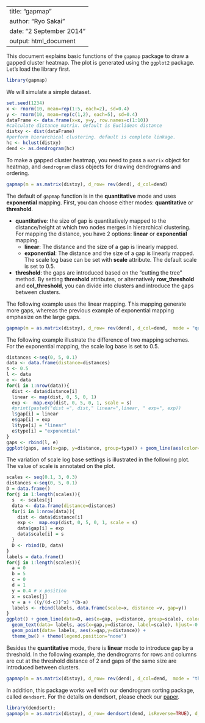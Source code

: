 <!--
%\VignetteEngine{knitr::knitr}
%\VignetteIndexEntry{An Introduction to the gapmap package}

-->

---
title: "gapmap"
author: "Ryo Sakai"
date: "2 September 2014"
output: html_document
---
This document explains basic functions of the `gapmap` package to draw a gapped cluster heatmap. The plot is generated using the `ggplot2` package.
Let's load the library first.
```r
library(gapmap)
```


We will simulate a simple dataset.
```r
set.seed(1234)
x <- rnorm(10, mean=rep(1:5, each=2), sd=0.4)
y <- rnorm(10, mean=rep(c(1,2), each=5), sd=0.4)
dataFrame <- data.frame(x=x, y=y, row.names=c(1:10))
#calculate distance matrix. default is Euclidean distance
distxy <- dist(dataFrame)
#perform hierarchical clustering. default is complete linkage.
hc <- hclust(distxy)
dend <- as.dendrogram(hc)
```

To make a gapped cluster heatmap, you need to pass a `matrix` object for heatmap, and `dendrogram` class objects for drawing dendrograms and ordering.

```r
gapmap(m = as.matrix(distxy), d_row= rev(dend), d_col=dend)
```

The default of `gapmap` function is in the **quantitative** mode and uses **exponential** mapping. First, you can choose either modes: **quantitative** or **threshold**.

* **quantitative**: the size of gap is quantitatively mapped to the distance/height at which two nodes merges in hierarchical clustering. For mapping the distance, you have 2 options: **linear** or **exponential** mapping.
    + **linear**: The distance and the size of a gap is linearly mapped.
    + **exponential**:  The distance and the size of a gap is linearly mapped.  The scale log base can be set with **scale** attribute. The default scale is set to 0.5.

* **threshold**: the gaps are introduced based on the "cutting the tree" method.  By setting **threshold** attributes, or alternatively **row_threshold** and **col_threshold**, you can divide into clusters and introduce the gaps between clusters.

The following example uses the linear mapping. This mapping generate more gaps, whereas the previous example of exponential mapping emphasize on the large gaps. 
```r
gapmap(m = as.matrix(distxy), d_row= rev(dend), d_col=dend,  mode = "quantitative", mapping="linear")
```


The following example illustrate the difference of two mapping schemes. For the exponential mapping, the scale log base is set to 0.5.
```r
distances <-seq(0, 5, 0.1)
data <- data.frame(distance=distances)
s <- 0.5
l <- data
e <- data
for(i in 1:nrow(data)){
  dist <- data$distance[i]
  linear <- map(dist, 0, 5, 0, 1)
  exp <-  map.exp(dist, 0, 5, 0, 1, scale = s)
  #print(paste0("dist =", dist," linear=",linear, " exp=", exp))
  l$gap[i] = linear
  e$gap[i] = exp
  l$type[i] = "linear"
  e$type[i] = "exponential"
}
gaps <- rbind(l, e)
ggplot(gaps, aes(x=gap, y=distance, group=type)) + geom_line(aes(color=type))+theme_bw()+ theme(legend.position= c(0.9,0.1))
```

The variation of scale log base settings is illustrated in the following plot.  The value of scale is annotated on the plot.
```r
scales <- seq(0.1, 3, 0.3)
distances <-seq(0, 5, 0.1)
D = data.frame()
for(j in 1:length(scales)){
  s  <- scales[j]
  data <- data.frame(distance=distances)
  for(i in 1:nrow(data)){
    dist <- data$distance[i]
    exp <-  map.exp(dist, 0, 5, 0, 1, scale = s)
    data$gap[i] = exp
    data$scale[i] = s
  }
  D <- rbind(D, data)
}
labels = data.frame()
for(j in 1:length(scales)){
  a = 0
  b = 5
  c = 0
  d = 1
  y = 0.4 # x position  
  x = scales[j]
  v = a + ((y/(d-c))^x) *(b-a) 
  labels <- rbind(labels, data.frame(scale=x, distance =v, gap=y))
}
ggplot() + geom_line(data=D, aes(x=gap, y=distance, group=scale), color="#56B1F7")+ scale_y_continuous(limits = c(0,5))+
  geom_text(data= labels, aes(x=gap,y=distance, label=scale), hjust=-0.2, vjust=0) +
  geom_point(data= labels, aes(x=gap,y=distance)) +
  theme_bw() + theme(legend.position="none") 
```


Besides the **quantitative** mode, there is **linear** mode to introduce gap by a threshold. In the following example, the dendrograms for rows and columns are cut at the threshold distance of 2 and gaps of the same size are introduced between clusters. 

```r
gapmap(m = as.matrix(distxy), d_row= rev(dend), d_col=dend,  mode = "threshold", row_threshold = 2, col_threshold = 2)
```

In addition, this package works well with our dendrogram sorting package, called `dendsort`. For the details on dendsort, please check our [paper](http://f1000research.com/articles/3-177/v1).

```r
library(dendsort);
gapmap(m = as.matrix(distxy), d_row= dendsort(dend, isReverse=TRUE), d_col=dendsort(dend),  mode = "quantitative", mapping="linear")
```

